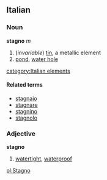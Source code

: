 ==Italian==
===Noun===
'''stagno''' ''m''

# (''invariable'') [[tin]], a metallic element
# [[pond]], [[water hole]]
[[category:Italian elements]]
====Related terms====
*[[stagnaio]]
*[[stagnare]]
*[[stagnino]]
*[[stagnolo]]

===Adjective===
'''stagno'''

# [[watertight]], [[waterproof]]

[[pl:Stagno]]